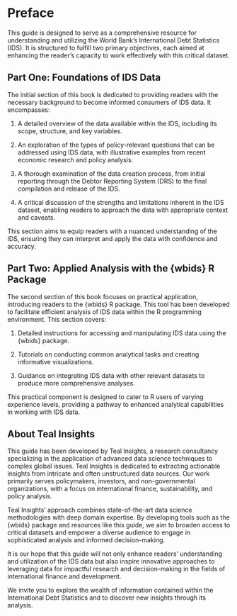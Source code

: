 # Preface {.unnumbered}

This guide is designed to serve as a comprehensive resource for understanding and utilizing the World Bank's International Debt Statistics (IDS). It is structured to fulfill two primary objectives, each aimed at enhancing the reader's capacity to work effectively with this critical dataset.

## Part One: Foundations of IDS Data

The initial section of this book is dedicated to providing readers with the necessary background to become informed consumers of IDS data. It encompasses:

1.  A detailed overview of the data available within the IDS, including its scope, structure, and key variables.

2.  An exploration of the types of policy-relevant questions that can be addressed using IDS data, with illustrative examples from recent economic research and policy analysis.

3.  A thorough examination of the data creation process, from initial reporting through the Debtor Reporting System (DRS) to the final compilation and release of the IDS.

4.  A critical discussion of the strengths and limitations inherent in the IDS dataset, enabling readers to approach the data with appropriate context and caveats.

This section aims to equip readers with a nuanced understanding of the IDS, ensuring they can interpret and apply the data with confidence and accuracy.

## Part Two: Applied Analysis with the {wbids} R Package

The second section of this book focuses on practical application, introducing readers to the {wbids} R package. This tool has been developed to facilitate efficient analysis of IDS data within the R programming environment. This section covers:

1.  Detailed instructions for accessing and manipulating IDS data using the {wbids} package.

2.  Tutorials on conducting common analytical tasks and creating informative visualizations.

3.  Guidance on integrating IDS data with other relevant datasets to produce more comprehensive analyses.

This practical component is designed to cater to R users of varying experience levels, providing a pathway to enhanced analytical capabilities in working with IDS data.

## About Teal Insights

This guide has been developed by Teal Insights, a research consultancy specializing in the application of advanced data science techniques to complex global issues. Teal Insights is dedicated to extracting actionable insights from intricate and often unstructured data sources. Our work primarily serves policymakers, investors, and non-governmental organizations, with a focus on international finance, sustainability, and policy analysis.

Teal Insights' approach combines state-of-the-art data science methodologies with deep domain expertise. By developing tools such as the {wbids} package and resources like this guide, we aim to broaden access to critical datasets and empower a diverse audience to engage in sophisticated analysis and informed decision-making.

It is our hope that this guide will not only enhance readers' understanding and utilization of the IDS data but also inspire innovative approaches to leveraging data for impactful research and decision-making in the fields of international finance and development.

We invite you to explore the wealth of information contained within the International Debt Statistics and to discover new insights through its analysis.

# 
